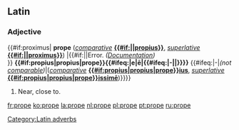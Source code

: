 ==Latin==

===Adjective===
{{#if:proximus|<!--
Irregular Adverb
-->'''prope''' (''[[comparative]]'' '''[[propius#Latin|{{#if:||propius}}]]''', ''[[superlative]]'' '''[[proximus#Latin|{{#if:|{{{5}}}|proximus}}]]''') |{{#if:||Error. ''([[Template_talk:la-adv|Documentation]])''<br/>}}<!--
Regular Adverb
-->'''{{#if:propius|propius|prope}}{{#ifeq:|e|ē|{{#ifeq:|-||}}}}''' {{#ifeq:|-|''(not [[comparable]])''|(''[[comparative]]'' '''[[propeius#Latin|{{#if:propius|propius|prope}}ius]]''', ''[[superlative]]'' '''[[propeissime#Latin|{{#if:propius|propius|prope}}issimē]]''')}}}}

# Near, close to.

[[Category:Latin adverbs]]
{{rfc-subst}}

[[fr:prope]]
[[ko:prope]]
[[la:prope]]
[[nl:prope]]
[[pl:prope]]
[[pt:prope]]
[[ru:prope]]